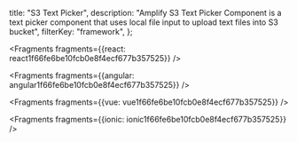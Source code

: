   title: "S3 Text Picker",
  description: "Amplify S3 Text Picker Component is a text picker component that uses local file input to upload text files into S3 bucket",
  filterKey: "framework",
};






<Fragments fragments={{react: react1f66fe6be10fcb0e8f4ecf677b357525}} />



<Fragments fragments={{angular: angular1f66fe6be10fcb0e8f4ecf677b357525}} />



<Fragments fragments={{vue: vue1f66fe6be10fcb0e8f4ecf677b357525}} />



<Fragments fragments={{ionic: ionic1f66fe6be10fcb0e8f4ecf677b357525}} />